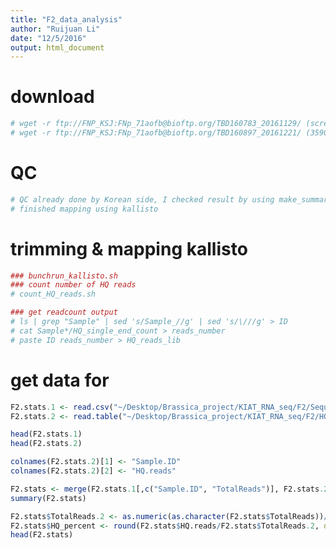```yaml
---
title: "F2_data_analysis"
author: "Ruijuan Li"
date: "12/5/2016"
output: html_document
---
```


# download 
```r
# wget -r ftp://FNP_KSJ:FNp_71aofb@bioftp.org/TBD160783_20161129/ (screen -r 35891.ttys009.coloma) 
# wget -r ftp://FNP_KSJ:FNp_71aofb@bioftp.org/TBD160897_20161221/ (35901.ttys009.coloma)
```

# QC 
```r
# QC already done by Korean side, I checked result by using make_summary_report.sh, OK 
# finished mapping using kallisto 
```

# trimming & mapping kallisto 
```r
### bunchrun_kallisto.sh 
### count number of HQ reads 
# count_HQ_reads.sh 

### get readcount output 
# ls | grep "Sample" | sed 's/Sample_//g' | sed 's/\///g' > ID
# cat Sample*/HQ_single_end_count > reads_number
# paste ID reads_number > HQ_reads_lib 
```

# get data for 
```r
F2.stats.1 <- read.csv("~/Desktop/Brassica_project/KIAT_RNA_seq/F2/Sequencing_Statistics_Result_F2.csv")
F2.stats.2 <- read.table("~/Desktop/Brassica_project/KIAT_RNA_seq/F2/HQ_reads_lib")

head(F2.stats.1)
head(F2.stats.2)

colnames(F2.stats.2)[1] <- "Sample.ID"
colnames(F2.stats.2)[2] <- "HQ.reads"

F2.stats <- merge(F2.stats.1[,c("Sample.ID", "TotalReads")], F2.stats.2, by="Sample.ID")
summary(F2.stats)

F2.stats$TotalReads.2 <- as.numeric(as.character(F2.stats$TotalReads))/2
F2.stats$HQ_percent <- round(F2.stats$HQ.reads/F2.stats$TotalReads.2, digits = 2)
head(F2.stats)

```



